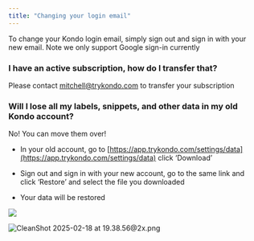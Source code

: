 ```yaml
---
title: "Changing your login email"
---
```


To change your Kondo login email, simply sign out and sign in with your new email. Note we only support Google sign-in currently

### I have an active subscription, how do I transfer that?

Please contact [mitchell@trykondo.com](mailto:mitchell@trykondo.com) to transfer your subscription

### Will I lose all my labels, snippets, and other data in my old Kondo account?

No! You can move them over!

* In your old account, go to [https://app.trykondo.com/settings/data](https://app.trykondo.com/settings/data) click ‘Download’

* Sign out and sign in with your new account, go to the same link and click ‘Restore’ and select the file you downloaded

* Your data will be restored

![](/images/restoredata.png)

![CleanShot 2025-02-18 at 19.38.56@2x.png](attachment:ba00022b-3331-4934-9240-6bad918f1283:CleanShot_2025-02-18_at_19.38.562x.png)